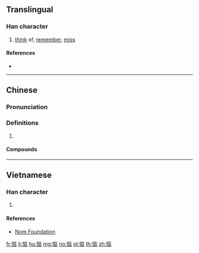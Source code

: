 {{character info/new}}
==Translingual==

===Han character===
{{Han char|rn=61|rad=心|as=08|sn=11|four=90061|canj=PIYR|ids=⿰忄店}}

# [[think]] of, [[remember]], [[miss]]

====References====
* {{Han ref|kx=0392.181|dkj=10847|hdz=42318.050|uh=60E6|ud=24806|bh=B17D|bd=45437}}

----

==Chinese==
{{zh-forms}}

===Pronunciation===
{{zh-pron
|m=diàn
|c=dim3
|mn=qz,xm,zz:tiàm
|cat=
}}

===Definitions===
{{zh-hanzi}}

# {{rfdef|zh}}

====Compounds====
{{zh-der|惦念|惦記}}

----

==Vietnamese==

===Han character===
{{vi-readings|rs=心08|hanviet=điếm}}

# {{defn|lang=vi|sort=心08}}

====References====
* [http://nomfoundation.org/common/nom_details.php?codepoint=60e6 Nom Foundation]

[[fr:惦]]
[[li:惦]]
[[hu:惦]]
[[mg:惦]]
[[no:惦]]
[[pl:惦]]
[[th:惦]]
[[zh:惦]]
